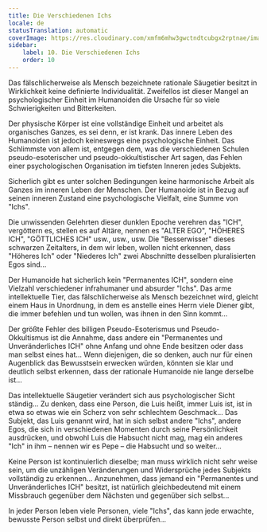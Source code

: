```yaml
---
title: Die Verschiedenen Ichs
locale: de
statusTranslation: automatic
coverImage: https://res.cloudinary.com/xmfm6mhw3gwctndtcubgx2rptnae/image/upload/v1740468922/small_cover_tratado_de_psicologia_revolucionaria_a4c0dca4e0.webp
sidebar:
    label: 10. Die Verschiedenen Ichs
    order: 10
---
```

Das fälschlicherweise als Mensch bezeichnete rationale Säugetier besitzt in Wirklichkeit keine definierte Individualität. Zweifellos ist dieser Mangel an psychologischer Einheit im Humanoiden die Ursache für so viele Schwierigkeiten und Bitterkeiten.

Der physische Körper ist eine vollständige Einheit und arbeitet als organisches Ganzes, es sei denn, er ist krank. Das innere Leben des Humanoiden ist jedoch keineswegs eine psychologische Einheit. Das Schlimmste von allem ist, entgegen dem, was die verschiedenen Schulen pseudo-esoterischer und pseudo-okkultistischer Art sagen, das Fehlen einer psychologischen Organisation im tiefsten Inneren jedes Subjekts.

Sicherlich gibt es unter solchen Bedingungen keine harmonische Arbeit als Ganzes im inneren Leben der Menschen. Der Humanoide ist in Bezug auf seinen inneren Zustand eine psychologische Vielfalt, eine Summe von "Ichs".

Die unwissenden Gelehrten dieser dunklen Epoche verehren das "ICH", vergöttern es, stellen es auf Altäre, nennen es "ALTER EGO", "HÖHERES ICH", "GÖTTLICHES ICH" usw., usw., usw. Die "Besserwisser" dieses schwarzen Zeitalters, in dem wir leben, wollen nicht erkennen, dass "Höheres Ich" oder "Niederes Ich" zwei Abschnitte desselben pluralisierten Egos sind...

Der Humanoide hat sicherlich kein "Permanentes ICH", sondern eine Vielzahl verschiedener infrahumaner und absurder "Ichs". Das arme intellektuelle Tier, das fälschlicherweise als Mensch bezeichnet wird, gleicht einem Haus in Unordnung, in dem es anstelle eines Herrn viele Diener gibt, die immer befehlen und tun wollen, was ihnen in den Sinn kommt...

Der größte Fehler des billigen Pseudo-Esoterismus und Pseudo-Okkultismus ist die Annahme, dass andere ein "Permanentes und Unveränderliches ICH" ohne Anfang und ohne Ende besitzen oder dass man selbst eines hat... Wenn diejenigen, die so denken, auch nur für einen Augenblick das Bewusstsein erwecken würden, könnten sie klar und deutlich selbst erkennen, dass der rationale Humanoide nie lange derselbe ist...

Das intellektuelle Säugetier verändert sich aus psychologischer Sicht ständig... Zu denken, dass eine Person, die Luis heißt, immer Luis ist, ist in etwa so etwas wie ein Scherz von sehr schlechtem Geschmack... Das Subjekt, das Luis genannt wird, hat in sich selbst andere "Ichs", andere Egos, die sich in verschiedenen Momenten durch seine Persönlichkeit ausdrücken, und obwohl Luis die Habsucht nicht mag, mag ein anderes "Ich" in ihm – nennen wir es Pepe – die Habsucht und so weiter...

Keine Person ist kontinuierlich dieselbe; man muss wirklich nicht sehr weise sein, um die unzähligen Veränderungen und Widersprüche jedes Subjekts vollständig zu erkennen... Anzunehmen, dass jemand ein "Permanentes und Unveränderliches ICH" besitzt, ist natürlich gleichbedeutend mit einem Missbrauch gegenüber dem Nächsten und gegenüber sich selbst...

In jeder Person leben viele Personen, viele "Ichs", das kann jede erwachte, bewusste Person selbst und direkt überprüfen...


